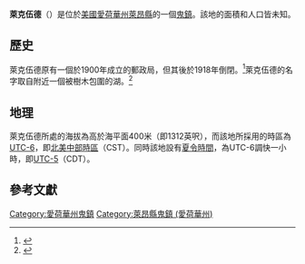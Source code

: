 {{noteTA
|G1=USState
|G2=地名
|G3=Unit
}}
{{Infobox settlement
|official_name            = 萊克伍德
|native_name = Lakewood
|settlement_type          = [[鬼鎮|鬼鎮]]
|image_skyline            = 
|imagesize                = 
|image_map                = 
|mapsize                  = 
|pushpin_map              = USA Iowa
|pushpin_label            = 萊克伍德
|pushpin_label_position   = top
|pushpin_map_caption      = 萊克伍德在愛荷華州的位置
|subdivision_type         = [[世界政區索引|國家]]
|subdivision_type1        = [[美国州份|州份]]
|subdivision_type2        = [[愛荷華州行政区划|縣]]
|subdivision_name         = [[美国|美国]]
|subdivision_name1        = [[愛荷華州|愛荷華州]]
|subdivision_name2        = [[萊昂縣_(愛荷華州)|萊昂縣]]
|elevation_ft             = 1312
|elevation_m              = 400
|area_total_km2           = 
|area_total_sq_mi         = 
|area_land_km2            = 
|area_land_sq_mi          = 
|area_water_km2           = 
|area_water_sq_mi         = 
|population_as_of         = 2010
|population_footnotes     = 
|population_total         = 
|population_metro         = 
|population_density_km2   = auto
|population_density_sq_mi = auto
|timezone                 = [[北美中部时区|北美中部时区]]
|utc_offset               = -6
|coordinates              = {{coord|43|20|50|N|96|09|46|W|display=inline,title}}
| coor_pinpoint           = 
| coordinates_footnotes   = 
|timezone_DST             = CDT
|utc_offset_DST           = -5
|postal_code_type         = [[美國郵區編號|郵區編號]]
|postal_code              = 
|area_code                = {{link-en|电话区号712|Area code 712|712}}
|blank_name = [[地名信息系统|GNIS ID]]
|blank_info = 1906672<ref name="GNIS">{{cite gnis|1906672|Lakewood}}</ref>
}}
'''萊克伍德'''（{{lang-en|Lakewood}}）是位於[[美國|美國]][[愛荷華州|愛荷華州]][[萊昂縣_(愛荷華州)|萊昂縣]]的一個[[鬼鎮|鬼鎮]]。該地的面積和人口皆未知。

== 歷史 ==
萊克伍德原有一個於1900年成立的郵政局，但其後於1918年倒閉。<ref>{{GNIS|1906672|name=Lakewood Post Office (historical)}}</ref>萊克伍德的名字取自附近一個被樹木包圍的湖。<ref>{{cite book|author=Chicago and North Western Railway Company|title=A History of the Origin of the Place Names Connected with the Chicago & North Western and Chicago, St. Paul, Minneapolis & Omaha Railways|url=https://books.google.com/books?id=OspBAQAAMAAJ&pg=PA180|year=1908|page=180}}</ref>

== 地理 ==
萊克伍德所處的海拔為高於海平面400米（即1312英呎），而該地所採用的時區為[[UTC-6|UTC-6]]，即[[北美中部時區|北美中部時區]]（CST）。同時該地設有[[夏令時間|夏令時間]]，為UTC-6調快一小時，即[[UTC-5|UTC-5]]（CDT）。

== 參考文獻 ==
{{reflist}}

{{萊昂縣 (愛荷華州)}}

{{DEFAULTSORT:Lakewood}}
[[Category:愛荷華州鬼鎮|Category:愛荷華州鬼鎮]]
[[Category:萊昂縣鬼鎮_(愛荷華州)|Category:萊昂縣鬼鎮 (愛荷華州)]]

{{Iowa-geo-stub}}